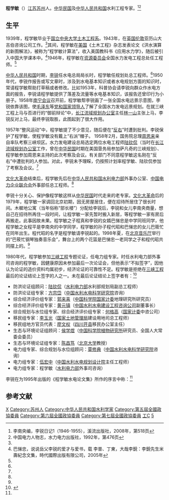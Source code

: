 '''程学敏'''（{{bd|1917年|||}}）[[江苏|江苏]][[苏州|苏州]]人。[[中华民国|中华民国]]及[[中华人民共和国|中华人民共和国]]水利工程专家。<ref name=li>李南央编，李锐日记1（1946-1955），溪流出版社，2008年，第518页</ref><ref>中国电力人物志，水力电力出版社，1992年，第476页</ref>

==生平==
1939年，程学敏毕业于[[国立中央大学|国立中央大学]][[东南大学土木工程学院|土木工程系]]。1943年，在[[英国|英国]][[伦敦|伦敦]]亚历山大吉伯咨询公司工作。<ref name=li/>其间，程学敏在[[美国|美国]]《土木工程》杂志发表论文《洪水演算的新图解法》，被称为“程学敏计算法”，收入美国教科书《应用水力学》，随后被引入中国大学课本中。<ref name=ba>巴悌忠，说说岳父李锐的爱才与爱书，载 李普、丁東，大哉李銳：李銳先生米壽紀念文集，時代國際出版有限公司，2005年</ref>1946年，程学敏在[[资源委员会|资源委员会]]全国水力发电工程总处任工程师。<ref name=li/>

[[中华人民共和国|中华人民共和国]]时期，[[李锐|李锐]]任水电总局局长时，程学敏任规划处总工程师。<ref name=li/>1950年代，李锐作报告或写文章时，涉及到水电基本知识或者水电规划方面的知识时，常请程学敏帮助打草稿或者修改。比如1953年，科普协会请李锐向群众作水电方面的报告，李锐请程学敏提供了落差及流量等水电基本知识，该报告还曾印行为小册子。1958年[[南宁会议|南宁会议]]召开前，程学敏帮李锐画了一张全国水电远景示意图，李锐依靠该图，使[[毛泽东|毛泽东]]等[[党和国家领导人|党和国家领导人]]了解了全国水力发电远景规划。在就三峡工程上马与否进行的“御前辩论”中，[[长江流域规划办公室|长江流域规划办公室]]主任[[林一山|林一山]]主张上马，李锐反对上马，最终李锐取胜，此图起到了很大作用。

1957年“整风运动”中，程学敏提了不少意见，随后便在“[[反右|反右]]”时遭到批判。李锐保护了程学敏，使程学敏没有戴上“右派”帽子。 1958年2月，国务院总理[[周恩来|周恩来]]亲自率队考察三峡坝区。水力发电建设总局选定两位水电工程师[[陆钦侃|陆钦侃]]（当时在[[长江流域规划办公室|长江流域规划办公室]]工作，曾在[[中华民国|中华民国]]时期在美国垦务局参加萨凡奇的三峡规划）、程学敏参加周恩来主持的此次考察及会议。有关部门不同意程学敏这名刚在“反右”中遭批判的人参加。对此，李锐未予理睬，仍按照计划率程学敏、陆钦侃参加了考察及会议。<ref name=ba/>

[[文化大革命|文化大革命]]结束后，程学敏先后在[[中华人民共和国水利电力部|中华人民共和国水利电力部]]外事办公室、[[中国电力企业联合会|中国电力企业联合会]]外事部任总工程师。<ref name=li/>

李锐十分关心、保护像程学敏这样从[[中华民国|中华民国]]时代走来的老专家。[[文化大革命|文化大革命]]后的1979年，程学敏一家调回北京初期，因无房屋居住，便在招待所居住了很长时间。木樨地公寓（当年俗称“部长楼”）分配给李锐后，李锐和女儿李南央商量，想自己在招待所再住一段时间，让程学敏一家先暂时搬入新居，等程学敏一家有房后再搬走。此事因故未果。程学敏之子程真和李锐的女婿巴悌忠是中学同班同学，他程学敏之女程平是李南央的中学同学，程学敏的孙子程代昭和巴悌忠的女儿巴筱忙在同年出生。程代昭的名字是程学敏请李锐起的。1998年夏，在[[北京音乐厅|北京音乐厅]]举行的“巴筱忙钢琴独奏音乐会”，舞台上的两个花篮是巴悌忠一老同学之子和程代昭共同摆上的。<ref name=ba/>

1980年代，程学敏参加[[三峡工程|三峡工程]]专题论证，任电力组专家。时任水利电力部外事司咨询的程学敏，因健康原因未参加最后一次论证会，但他表示“不拟签字”，因他认为论证的造价资料均属初步，经济论证的可靠性不足。程学敏是拒绝在[[三峡工程|三峡工程]]最后的论证结论上签字的人之一。未在最后论证结论上签字者有：<ref name=fhw>{{Cite web |url=http://news.ifeng.com/mainland/detail_2011_05/24/6586565_0.shtml |title=三峡工程论证20年闪回 9位专家拒绝签字，凤凰网，2011年05月24日 |accessdate=2013年5月26日 |archive-date=2011年8月30日 |archive-url=https://web.archive.org/web/20110830180216/http://news.ifeng.com/mainland/detail_2011_05/24/6586565_0.shtml |dead-url=no }}</ref>
*防洪论证组顾问：[[陆钦侃|陆钦侃]]（[[中华人民共和国水利电力部|水利电力部]]水利部规划局副总工程师）
*防洪论证组专家：[[方宗岱|方宗岱]]（[[中国水利水电科学研究院|中国水利水电科学研究院]]咨询）
*综合经济评价组专家：[[郭来喜|郭来喜]]（[[中国科学院|中国科学院]][[国家计委|国家计委]]地理研究所研究员）
*综合经济评价组专家：[[黄元镇|黄元镇]]（[[中国水利水电建设工程咨询公司|中国水利水电建设工程咨询公司]]副董事长）
*综合规划与水位组专家、综合经济评价组专家：[[何格高|何格高]]（[[国家计委|国家计委]]中咨公司）
*移民组专家：[[李玉光_(国家土地管理局)|李玉光]]（[[国家土地管理局|国家土地管理局]]建设用地司总工程师）
*移民组地方官员代表：[[廖文权|廖文权]]（[[四川|四川]][[开县|开县]]移民办公室主任）
*生态与环境论证组顾问：[[侯学煜|侯学煜]]（[[中国科学院植物研究所|中国科学院植物研究所]]研究员、全国人大常委会委员）
*生态与环境论证组专家：[[陈昌笃|陈昌笃]]（[[北京大学|北京大学]]教授）
*电力组专家、综合规划与水位组顾问：[[覃修典|覃修典]]（[[中国水利水电科学研究院|中国水利水电科学研究院]]咨询）
*电力组专家：[[伍宏中|伍宏中]]（[[中国水利水电规划设计院|中国水利水电规划设计院]]主任工程师）
*电力组专家：程学敏（[[中华人民共和国水利电力部|水利电力部]]外事司咨询）

李锐在为1995年出版的《程学敏水电论文集》所作的序言中称：<ref name=ba/>
{{引用|程学敏同我是老同事、老朋友，又同庚、同月，我只比他早来到这个人世几天，可说很有缘分。关于发展中国的水电事业，四十多年来，我们是志同道合、执着入迷的，与此有关的观点始终一致。他一直参加三峡工程论证，对这个工程的看法，我们也是几十年来一致的；他是论证报告书上没有签字的9专家之一。}}

==参考文献==
{{reflist}}

{{DEFAULTSORT:Cheng程}}
[[Category:程姓|X]]
[[Category:苏州人|Category:苏州人]]
[[Category:中华人民共和国水利学家|Category:中华人民共和国水利学家]]
[[Category:第五屆全國政協委員|Category:第五屆全國政協委員]]
[[Category:第六屆全國政協委員|Category:第六屆全國政協委員]]
[[Category:第七屆全國政協委員|Category:第七屆全國政協委員]]
[[Category:國立中央大學大陸時期校友|工C]]
[[Category:东南大学校友|5]]